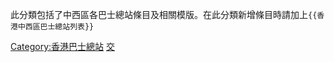 此分類包括了中西區各巴士總站條目及相關模版。在此分類新增條目時請加上<code><nowiki>{{香港中西區巴士總站列表}}</nowiki></code>
[[Category:香港巴士總站|Category:香港巴士總站]]
[[Category:中西區_(香港)|交]]